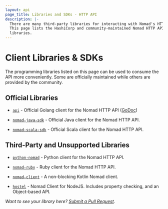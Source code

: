 ```yaml
---
layout: api
page_title: Libraries and SDKs - HTTP API
description: |-
  There are many third-party libraries for interacting with Nomad's HTTP API.
  This page lists the HashiCorp and community-maintained Nomad HTTP API client
  libraries.
---
```


# Client Libraries & SDKs

The programming libraries listed on this page can be used to consume the API
more conveniently. Some are officially maintained while others are provided by
the community.

## Official Libraries

- [`api`](https://github.com/hashicorp/nomad/tree/main/api) - Official Golang
  client for the Nomad HTTP API ([GoDoc](https://pkg.go.dev/github.com/hashicorp/nomad/api))

- [`nomad-java-sdk`](https://github.com/hashicorp/nomad-java-sdk) - Official
  Java client for the Nomad HTTP API.

- [`nomad-scala-sdk`](https://github.com/hashicorp/nomad-scala-sdk) - Official
  Scala client for the Nomad HTTP API.

## Third-Party and Unsupported Libraries

- [`python-nomad`](https://github.com/jrxfive/python-nomad) - Python client
  for the Nomad HTTP API.

- [`nomad-ruby`](https://github.com/hashicorp/nomad-ruby) - Ruby client
  for the Nomad HTTP API.

- [`nomad-client`](https://github.com/barakb/nomad-client) - A non-blocking Kotlin Nomad client.

- [`hostel`](https://github.com/LKNSI/hostel) - Nomad Client for NodeJS. Includes property checking, and an Object-based API.

_Want to see your library here? [Submit a Pull Request](https://github.com/hashicorp/nomad)._
